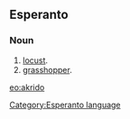==Esperanto==
===Noun===
# [[locust]].
# [[grasshopper]].

[[eo:akrido]]
[[Category:Esperanto language]]
{{Universala Vortaro}}